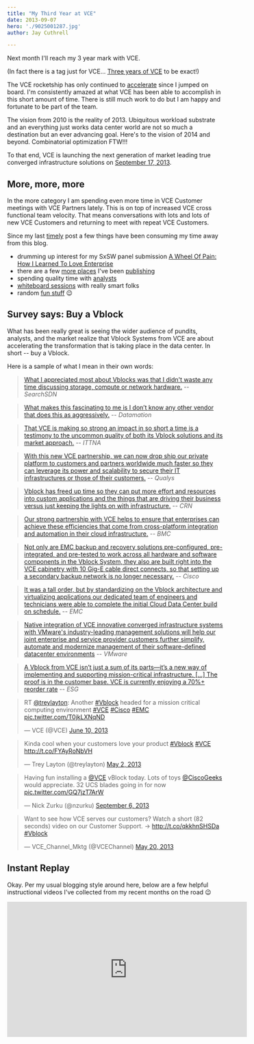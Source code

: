 ```yaml
---
title: "My Third Year at VCE"
date: 2013-09-07 
hero: './9025001287.jpg'
author: Jay Cuthrell

---
```


Next month I'll reach my 3 year mark with VCE. 

(In fact there is a tag just for VCE... [Three years of VCE] to be exact!)

The VCE rocketship has only continued to [accelerate] since I jumped on board. I'm consistently amazed at what VCE has been able to accomplish in this short amount of time. There is still much work to do but I am happy and fortunate to be part of the team. 

The vision from 2010 is the reality of 2013. Ubiquitous workload substrate and an everything just works data center world are not so much a destination but an ever advancing goal. Here's to the vision of 2014 and beyond. Combinatorial optimization FTW!!!

To that end, VCE is launching the next generation of market leading true converged infrastructure solutions on [September 17, 2013][accelerate].

More, more, more
----------------

In the more category I am spending even more time in VCE Customer meetings with VCE Partners lately. This is on top of increased VCE cross functional team velocity. That means conversations with lots and lots of new VCE Customers and returning to meet with repeat VCE Customers.

Since my last [timely] post a few things have been consuming my time away from this blog. 

- drumming up interest for my SxSW panel submission [A Wheel Of Pain: How I Learned To Love Enterprise][Wheel of Pain]
- there are a few [more places] I've been [publishing]
- spending quality time with [analysts]
- [whiteboard sessions] with really smart folks
- random [fun stuff] :wink:

Survey says: Buy a Vblock
-------------------------

What has been really great is seeing the wider audience of pundits, analysts, and the market realize that Vblock Systems from VCE are about accelerating the transformation that is taking place in the data center. In short -- buy a Vblock.

Here is a sample of what I mean in their own words:

> [What I appreciated most about Vblocks was that I didn't waste any time discussing storage, compute or network hardware.][it is easier to just buy Vblock] -- *SearchSDN*

> [What makes this fascinating to me is I don’t know any other vendor that does this as aggressively.][VCE's Strategic Advantage: Best of Breed Process] -- *Datamation*

> [That VCE is making so strong an impact in so short a time is a testimony to the uncommon quality of both its Vblock solutions and its market approach.][VCE: The New Digital Factory] -- *ITTNA*

> [With this new VCE partnership, we can now drop ship our private platform to customers and partners worldwide much faster so they can leverage its power and scalability to secure their IT infrastructures or those of their customers.][QualysGuard Private Cloud Platform] -- *Qualys*

> [Vblock has freed up time so they can put more effort and resources into custom applications and the things that are driving their business versus just keeping the lights on with infrastructure.][Converged Infrastructure Bets] -- *CRN*

> [Our strong partnership with VCE helps to ensure that enterprises can achieve these efficiencies that come from cross-platform integration and automation in their cloud infrastructure.][BMC Cloud on Vblock] -- *BMC*

> [Not only are EMC backup and recovery solutions pre-configured, pre-integrated, and pre-tested to work across all hardware and software components in the Vblock System, they also are built right into the VCE cabinetry with 10 Gig-E cable direct connects, so that setting up a secondary backup network is no longer necessary.][Data Protection Solutions] -- *Cisco*

> [It was a tall order, but by standardizing on the Vblock architecture and virtualizing applications our dedicated team of engineers and technicians were able to complete the initial Cloud Data Center build on schedule.][EMC Durham Data Center] -- *EMC*

> [Native integration of VCE innovative converged infrastructure systems with VMware's industry-leading management solutions will help our joint enterprise and service provider customers further simplify, automate and modernize management of their software-defined datacenter environments][VMware and VCE] -- *VMware*

> [A Vblock from VCE isn’t just a sum of its parts—it’s a new way of implementing and supporting mission-critical infrastructure. [...] The proof is in the customer base. VCE is currently enjoying a 70%+ reorder rate][ESG Report] -- *ESG*

<blockquote class="twitter-tweet"><p>RT <a href="https://twitter.com/treylayton">@treylayton</a>: Another <a href="https://twitter.com/search?q=%23Vblock&amp;src=hash">#Vblock</a> headed for a mission critical computing environment <a href="https://twitter.com/search?q=%23VCE&amp;src=hash">#VCE</a> <a href="https://twitter.com/search?q=%23Cisco&amp;src=hash">#Cisco</a> <a href="https://twitter.com/search?q=%23EMC&amp;src=hash">#EMC</a> <a href="http://t.co/T0jkLXNqND">pic.twitter.com/T0jkLXNqND</a></p>&mdash; VCE (@VCE) <a href="https://twitter.com/VCE/statuses/344085931759898624">June 10, 2013</a></blockquote>
<script async src="//platform.twitter.com/widgets.js" charset="utf-8"></script>

<blockquote class="twitter-tweet"><p>Kinda cool when your customers love your product <a href="https://twitter.com/search?q=%23Vblock&amp;src=hash">#Vblock</a> <a href="https://twitter.com/search?q=%23VCE&amp;src=hash">#VCE</a> <a href="http://t.co/FYAyRoNbVH">http://t.co/FYAyRoNbVH</a></p>&mdash; Trey Layton (@treylayton) <a href="https://twitter.com/treylayton/statuses/329781964892667905">May 2, 2013</a></blockquote>
<script async src="//platform.twitter.com/widgets.js" charset="utf-8"></script>

<blockquote class="twitter-tweet"><p>Having fun installing a <a href="https://twitter.com/VCE">@VCE</a> vBlock today. Lots of toys <a href="https://twitter.com/CiscoGeeks">@CiscoGeeks</a> would appreciate. 32 UCS blades going in for now <a href="http://t.co/GQ7jzT7ArW">pic.twitter.com/GQ7jzT7ArW</a></p>&mdash; Nick Zurku (@nzurku) <a href="https://twitter.com/nzurku/statuses/376029484291739648">September 6, 2013</a></blockquote>
<script async src="//platform.twitter.com/widgets.js" charset="utf-8"></script>

<blockquote class="twitter-tweet"><p>Want to see how VCE serves our customers? Watch a short (82 seconds) video on our Customer Support. -&gt; <a href="http://t.co/qkkhnSHSDa">http://t.co/qkkhnSHSDa</a> <a href="https://twitter.com/search?q=%23Vblock&amp;src=hash">#Vblock</a></p>&mdash; VCE_Channel_Mktg (@VCEChannel) <a href="https://twitter.com/VCEChannel/statuses/336476174731591680">May 20, 2013</a></blockquote>
<script async src="//platform.twitter.com/widgets.js" charset="utf-8"></script>

Instant Replay
--------------

Okay. Per my usual blogging style around here, below are a few helpful instructional videos I've collected from my recent months on the road :wink:

<iframe width="560" height="315" src="https://www.youtube.com/embed/79HFkkHzCpw" frameborder="0" allow="accelerometer; autoplay; encrypted-media; gyroscope; picture-in-picture" allowfullscreen></iframe>

[Three years of VCE]:http://fudge.org/tags/vce/
[Wheel of Pain]:http://panelpicker.sxsw.com/vote/18104
[more places]:http://thebackupwindow.emc.com/author/jay_cuthrell/
[publishing]:https://blog.vce.com/author/jay-cuthrell/
[analysts]:https://blog.vce.com/trends/vce-perspectives-gartner-catalyst-2013/
[timely]: http://fudge.org/a-timely-question/
[whiteboard sessions]:http://www.youtube.com/watch?v=YddLdU6q9io
[fun stuff]:http://www.youtube.com/watch?v=aFg7EQao79o
[it is easier to just buy Vblock]:http://searchsdn.techtarget.com/news/2240204778/VCE-Vblock-wont-die-in-the-Cisco-VMware-network-virtualization-war
[accelerate]:http://www.vce.com/accelerate
[VCE's Strategic Advantage: Best of Breed Process]:http://www.datamation.com/data-center/vces-strategic-advantage-best-of-breed-process.html
[VCE: The New Digital Factory]:http://it-tna.com/2013/09/03/vce-the-new-digital-factory/
[EMC Durham Data Center]:http://itblog.emc.com/2013/07/18/emc-durham-data-center-the-first-90-days-mad-dash-teamwork-brings-success/
[QualysGuard Private Cloud Platform]:https://community.qualys.com/blogs/news/2013/06/10/qualys-announces-availability-of-qualysguard-private-cloud-platform-on-vce-vblock-systems
[Converged Infrastructure Bets]:http://www.crn.com/news/data-center/240155540/converged-infrastructure-bets-are-in-where-are-they-paying-off.htm?pgno=10
[BMC Cloud on Vblock]:https://communities.bmc.com/community/bsm_initiatives/cloud/blog/2013/07/19/bmc-cloud-on-vblock
[VMware and VCE]:http://www.vmware.com/company/news/releases/vmw-vce-pex-022613.html
[Data Protection Solutions]:http://blogs.cisco.com/datacenter/data-protection-solutions-for-the-vblock-system/
[ESG Report]:http://www.esg-global.com/briefs/vce-lifecycle-assurance-doing-the-hard-work-so-you-done28099t-have-to/
